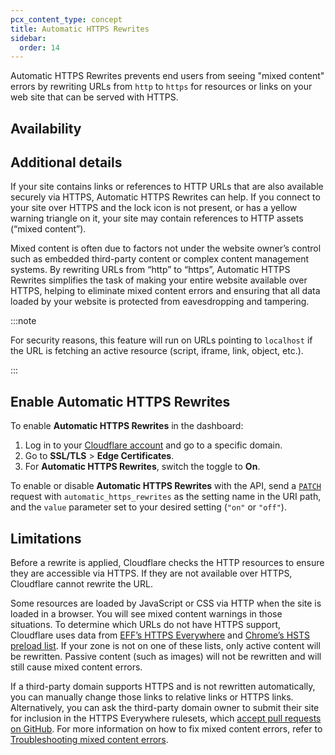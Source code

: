 ```yaml
---
pcx_content_type: concept
title: Automatic HTTPS Rewrites
sidebar:
  order: 14
---
```



Automatic HTTPS Rewrites prevents end users from seeing "mixed content" errors by rewriting URLs from `http` to `https` for resources or links on your web site that can be served with HTTPS.

## Availability

<FeatureTable id="ssl.automatic_https_rewrites" />

## Additional details

If your site contains links or references to HTTP URLs that are also available securely via HTTPS, Automatic HTTPS Rewrites can help. If you connect to your site over HTTPS and the lock icon is not present, or has a yellow warning triangle on it, your site may contain references to HTTP assets (“mixed content”).

Mixed content is often due to factors not under the website owner’s control such as embedded third-party content or complex content management systems. By rewriting URLs from “http” to “https”, Automatic HTTPS Rewrites simplifies the task of making your entire website available over HTTPS, helping to eliminate mixed content errors and ensuring that all data loaded by your website is protected from eavesdropping and tampering.

:::note

For security reasons, this feature will run on URLs pointing to `localhost` if the URL is fetching an active resource (script, iframe, link, object, etc.).

:::

## Enable Automatic HTTPS Rewrites

<Tabs syncKey="dashPlusAPI"> <TabItem label="Dashboard">

To enable **Automatic HTTPS Rewrites** in the dashboard:

1. Log in to your [Cloudflare account](https://dash.cloudflare.com) and go to a specific domain.
2. Go to **SSL/TLS** > **Edge Certificates**.
3. For **Automatic HTTPS Rewrites**, switch the toggle to **On**.

</TabItem> <TabItem label="API">

To enable or disable **Automatic HTTPS Rewrites** with the API, send a [`PATCH`](/api/resources/zones/subresources/settings/methods/edit/) request with `automatic_https_rewrites` as the setting name in the URI path, and the `value` parameter set to your desired setting (`"on"` or `"off"`).

</TabItem> </Tabs>

<Render file="configuration-rule-promotion" product="rules" />

## Limitations

Before a rewrite is applied, Cloudflare checks the HTTP resources to ensure they are accessible via HTTPS. If they are not available over HTTPS, Cloudflare cannot rewrite the URL.

Some resources are loaded by JavaScript or CSS via HTTP when the site is loaded in a browser. You will see mixed content warnings in those situations. To determine which URLs do not have HTTPS support, Cloudflare uses data from [EFF’s HTTPS Everywhere](https://www.eff.org/https-everywhere/faq#how-do-i-add-my-own-site-to-https-everywhere) and [Chrome’s HSTS preload list](https://hstspreload.org). If your zone is not on one of these lists, only active content will be rewritten. Passive content (such as images) will not be rewritten and will still cause mixed content errors.

If a third-party domain supports HTTPS and is not rewritten automatically, you can manually change those links to relative links or HTTPS links. Alternatively, you can ask the third-party domain owner to submit their site for inclusion in the HTTPS Everywhere rulesets, which [accept pull requests on GitHub](https://github.com/EFForg/https-everywhere/). For more information on how to fix mixed content errors, refer to [Troubleshooting mixed content errors](/ssl/troubleshooting/mixed-content-errors/).
